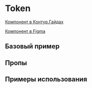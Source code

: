 
<Meta of={TokenStories} />

# Token

[Компонент в Контур.Гайдах](https://guides.kontur.ru/components/input-fields/tokens/)

[Компонент в Figma](https://www.figma.com/file/87ScqxPzJpF9DcVBNYWOjM/%E2%9A%A1-Kontur-UI-Modern-Layout?node-id=230%3A2955)

<Description />

## Базовый пример

<Primary />

## Пропы

<Controls />

## Примеры использования

<Stories />
